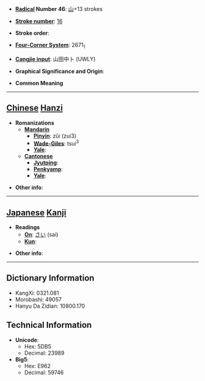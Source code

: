 * '''[[Wiktionary:Chinese radical index| Radical]] Number 46''': [[Wiktionary:Chinese radical index 山|山]]+13 strokes

* '''[[Wiktionary:Chinese total strokes index|Stroke number]]''': [[Wiktionary:Chinese total strokes index 16|16]]

* '''Stroke order''': 

* '''[[Wiktionary:Chinese four corner index|Four-Corner System]]''': 2671<sub>1</sub>

* '''[[Wiktionary:Chinese Cangjie index|Cangjie input]]''': 山田中卜 (UWLY)

* '''Graphical Significance and Origin''': 

* '''Common Meaning'''

----

== [[Chinese]] [[Hanzi]] ==

* '''Romanizations'''
** '''[[Mandarin]]'''
*** '''[[Pinyin]]''': zǔi (zui3)
*** '''[[Wade-Giles]]''': tsui<sup>3</sup>
*** '''[[Yale]]''': 
** '''[[Cantonese]]'''
*** '''[[Jyutping]]''':
*** '''[[Penkyamp]]''': 
*** '''[[Yale]]''': 

* '''Other info''': 

----

== [[Japanese]] [[Kanji]] ==

* '''Readings'''
** '''[[On]]''': [[さい]] (sai)
** '''[[Kun]]''': 

* '''Other info''':  

----

== Dictionary Information ==

* KangXi: 0321.081
* Morobashi: 49057
* Hanyu Da Zidian: 10800.170

== Technical Information ==

* '''Unicode''':
** Hex: 5DB5
** Decimal: 23989
* '''Big5''':
** Hex: E962
** Decimal: 59746